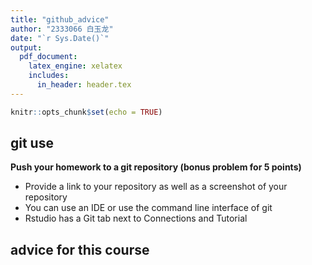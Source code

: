 ```yaml
---
title: "github_advice"
author: "2333066 白玉龙"
date: "`r Sys.Date()`"
output: 
  pdf_document:
    latex_engine: xelatex
    includes:
      in_header: header.tex
---
```


```r
knitr::opts_chunk$set(echo = TRUE)
```

## git use

**Push your homework to a git repository (bonus problem for 5 points)**

-   Provide a link to your repository as well as a screenshot of your repository
-   You can use an IDE or use the command line interface of git
-   Rstudio has a Git tab next to Connections and Tutorial

## advice for this course

